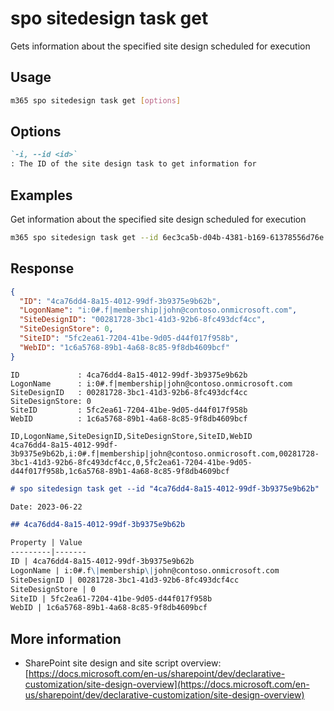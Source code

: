 
# spo sitedesign task get

Gets information about the specified site design scheduled for execution

## Usage

```sh
m365 spo sitedesign task get [options]
```

## Options

```md definition-list
`-i, --id <id>`
: The ID of the site design task to get information for
```

<Global />

## Examples

Get information about the specified site design scheduled for execution

```sh
m365 spo sitedesign task get --id 6ec3ca5b-d04b-4381-b169-61378556d76e
```

## Response

<Tabs>
  <TabItem value="JSON">

  ```json
  {
    "ID": "4ca76dd4-8a15-4012-99df-3b9375e9b62b",
    "LogonName": "i:0#.f|membership|john@contoso.onmicrosoft.com",
    "SiteDesignID": "00281728-3bc1-41d3-92b6-8fc493dcf4cc",
    "SiteDesignStore": 0,
    "SiteID": "5fc2ea61-7204-41be-9d05-d44f017f958b",
    "WebID": "1c6a5768-89b1-4a68-8c85-9f8db4609bcf"
  }
  ```

  </TabItem>
  <TabItem value="Text">

  ```text
  ID             : 4ca76dd4-8a15-4012-99df-3b9375e9b62b
  LogonName      : i:0#.f|membership|john@contoso.onmicrosoft.com
  SiteDesignID   : 00281728-3bc1-41d3-92b6-8fc493dcf4cc
  SiteDesignStore: 0
  SiteID         : 5fc2ea61-7204-41be-9d05-d44f017f958b
  WebID          : 1c6a5768-89b1-4a68-8c85-9f8db4609bcf
  ```

  </TabItem>
  <TabItem value="CSV">

  ```csv
  ID,LogonName,SiteDesignID,SiteDesignStore,SiteID,WebID
  4ca76dd4-8a15-4012-99df-3b9375e9b62b,i:0#.f|membership|john@contoso.onmicrosoft.com,00281728-3bc1-41d3-92b6-8fc493dcf4cc,0,5fc2ea61-7204-41be-9d05-d44f017f958b,1c6a5768-89b1-4a68-8c85-9f8db4609bcf
  ```

  </TabItem>
  <TabItem value="Markdown">

  ```md
  # spo sitedesign task get --id "4ca76dd4-8a15-4012-99df-3b9375e9b62b"

  Date: 2023-06-22

  ## 4ca76dd4-8a15-4012-99df-3b9375e9b62b

  Property | Value
  ---------|-------
  ID | 4ca76dd4-8a15-4012-99df-3b9375e9b62b
  LogonName | i:0#.f\|membership\|john@contoso.onmicrosoft.com
  SiteDesignID | 00281728-3bc1-41d3-92b6-8fc493dcf4cc
  SiteDesignStore | 0
  SiteID | 5fc2ea61-7204-41be-9d05-d44f017f958b
  WebID | 1c6a5768-89b1-4a68-8c85-9f8db4609bcf
  ```

  </TabItem>
</Tabs>

## More information

- SharePoint site design and site script overview: [https://docs.microsoft.com/en-us/sharepoint/dev/declarative-customization/site-design-overview](https://docs.microsoft.com/en-us/sharepoint/dev/declarative-customization/site-design-overview)
